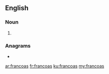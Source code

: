 ==English==

===Noun===
{{head|en|noun plural form}}

# {{plural of|francoa|lang=en}}

===Anagrams===
* {{l|en|foracans}}

[[ar:francoas]]
[[fr:francoas]]
[[ku:francoas]]
[[my:francoas]]